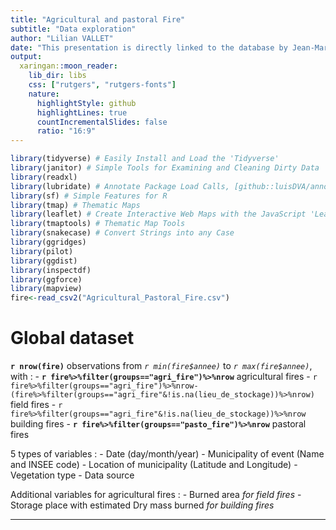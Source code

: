 ---
title: "Agricultural and pastoral Fire"
subtitle: "Data exploration"
author: "Lilian VALLET"
date: "This presentation is directly linked to the database by Jean-Marc Ourcival, any modification or additional data would directly update this presentation"
output:
  xaringan::moon_reader:
    lib_dir: libs
    css: ["rutgers", "rutgers-fonts"]
    nature:
      highlightStyle: github
      highlightLines: true
      countIncrementalSlides: false
      ratio: "16:9"
---
```{r, echo=FALSE, message=FALSE}
library(tidyverse) # Easily Install and Load the 'Tidyverse'
library(janitor) # Simple Tools for Examining and Cleaning Dirty Data
library(readxl)
library(lubridate) # Annotate Package Load Calls, [github::luisDVA/annotater] v0.1.3
library(sf) # Simple Features for R
library(tmap) # Thematic Maps
library(leaflet) # Create Interactive Web Maps with the JavaScript 'Leaflet'
library(tmaptools) # Thematic Map Tools
library(snakecase) # Convert Strings into any Case
library(ggridges)
library(pilot)
library(ggdist)
library(inspectdf)
library(ggforce)
library(mapview)
fire<-read_csv2("Agricultural_Pastoral_Fire.csv")
```

# Global dataset

**`r nrow(fire)`** observations from *`r min(fire$annee)`* to *`r max(fire$annee)`*, with :
-  **`r fire%>%filter(groups=="agri_fire")%>%nrow`** agricultural fires
  - `r fire%>%filter(groups=="agri_fire")%>%nrow-(fire%>%filter(groups=="agri_fire"&!is.na(lieu_de_stockage))%>%nrow)` field fires
  - `r fire%>%filter(groups=="agri_fire"&!is.na(lieu_de_stockage))%>%nrow` building fires
-  **`r fire%>%filter(groups=="pasto_fire")%>%nrow`** pastoral fires

5 types of variables :
-  Date (day/month/year)
-  Municipality of event (Name and INSEE code)
-  Location of municipality (Latitude and Longitude)
-  Vegetation type
-  Data source

Additional variables for agricultural fires :
-  Burned area *for field fires*
-  Storage place with estimated Dry mass burned *for building fires*

---

